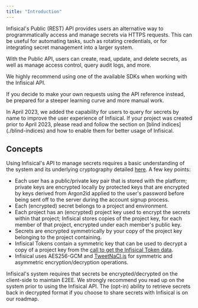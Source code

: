 ```yaml
---
title: "Introduction"
---
```


Infisical's Public (REST) API provides users an alternative way to programmatically access and manage
secrets via HTTPS requests. This can be useful for automating tasks, such as
rotating credentials, or for integrating secret management into a larger system.

With the Public API, users can create, read, update, and delete secrets, as well as manage access control, query audit logs, and more.

<Warning>
  We highly recommend using one of the available SDKs when working with the Infisical API.
  
  If you decide to make your own requests using the API reference instead, be prepared for a steeper learning curve and more manual work.
</Warning>

<Warning>
  In April 2023, we added the capability for users to query for secrets by name to improve the user experience of Infisical. If your project was created prior to April 2023, please read and follow the section on [blind indices](./blind-indices) and how to enable them for better usage of Infisical.
</Warning>

## Concepts

Using Infisical's API to manage secrets requires a basic understanding of the system and its underlying cryptography detailed [here](/security/overview). A few key points:

- Each user has a public/private key pair that is stored with the platform; private keys are encrypted locally by protected keys that are encrypted by keys derived from Argon2id applied to the user's password before being sent off to the server during the account signup process.
- Each (encrypted) secret belongs to a project and environment.
- Each project has an (encrypted) project key used to encrypt the secrets within that project; Infisical stores copies of the project key, for each member of that project, encrypted under each member's public key.
- Secrets are encrypted symmetrically by your copy of the project key belonging to the project containing.
- Infisical Tokens contain a symmetric key that can be used to decrypt a copy of a project key from the [call to get the Infisical Token data](/api-reference/endpoints/service-tokens/get).
- Infisical uses AES256-GCM and [TweetNaCl.js](https://tweetnacl.js.org/#/) for symmetric and asymmetric encryption/decryption operations.

<Info>
  Infisical's system requires that secrets be encrypted/decrypted on the
  client-side to maintain E2EE. We strongly recommend you read up on the system
  prior to using the Infisical API. The (opt-in) ability to retrieve secrets
  back in decrypted format if you choose to share secrets with Infisical is on
  our roadmap.
</Info>
